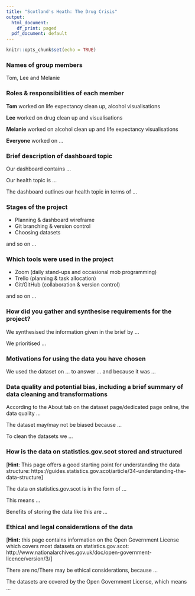 ```yaml
---
title: "Scotland's Heath: The Drug Crisis"
output:
  html_document:
    df_print: paged
  pdf_document: default
---
```


```r
knitr::opts_chunk$set(echo = TRUE)
```

### Names of group members

Tom, Lee and Melanie

### Roles & responsibilities of each member

**Tom** worked on life expectancy clean up, alcohol visualisations

**Lee** worked on drug clean up and visualisations

**Melanie** worked on alcohol clean up and life expectancy visualisations

**Everyone** worked on ...

### Brief description of dashboard topic

Our dashboard contains ...

Our health topic is ...

The dashboard outlines our health topic in terms of ...

### Stages of the project

* Planning & dashboard wireframe
* Git branching & version control
* Choosing datasets

and so on ...

### Which tools were used in the project

* Zoom (daily stand-ups and occasional mob programming)
* Trello (planning & task allocation)
* Git/GitHub (collaboration & version control)

and so on ...

### How did you gather and synthesise requirements for the project?

We synthesised the information given in the brief by ...

We prioritised ...

### Motivations for using the data you have chosen

We used the dataset on ... to answer ... and because it was ...

### Data quality and potential bias, including a brief summary of data cleaning and transformations

According to the About tab on the dataset page/dedicated page online, the data quality ...

The dataset may/may not be biased because ...

To clean the datasets we ...

### How is the data on statistics.gov.scot stored and structured

[**Hint**: This page offers a good starting point for understanding the data structure: https://guides.statistics.gov.scot/article/34-understanding-the-data-structure]

The data on statistics.gov.scot is in the form of ...

This means ...

Benefits of storing the data like this are ...

### Ethical and legal considerations of the data

[**Hint:** this page contains information on the Open Government License which covers most datasets on statistics.gov.scot: http://www.nationalarchives.gov.uk/doc/open-government-licence/version/3/]

There are no/There may be ethical considerations, because ...

The datasets are covered by the Open Government License, which means ...